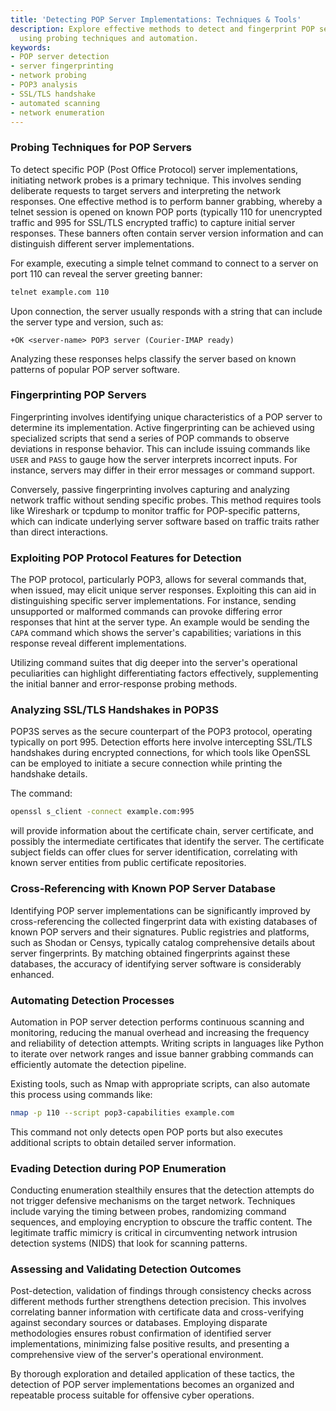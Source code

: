 ```yaml
---
title: 'Detecting POP Server Implementations: Techniques & Tools'
description: Explore effective methods to detect and fingerprint POP server implementations
  using probing techniques and automation.
keywords:
- POP server detection
- server fingerprinting
- network probing
- POP3 analysis
- SSL/TLS handshake
- automated scanning
- network enumeration
---
```


### Probing Techniques for POP Servers

To detect specific POP (Post Office Protocol) server implementations, initiating network probes is a primary technique. This involves sending deliberate requests to target servers and interpreting the network responses. One effective method is to perform banner grabbing, whereby a telnet session is opened on known POP ports (typically 110 for unencrypted traffic and 995 for SSL/TLS encrypted traffic) to capture initial server responses. These banners often contain server version information and can distinguish different server implementations.

For example, executing a simple telnet command to connect to a server on port 110 can reveal the server greeting banner:

```bash
telnet example.com 110
```

Upon connection, the server usually responds with a string that can include the server type and version, such as:

```
+OK <server-name> POP3 server (Courier-IMAP ready)
```

Analyzing these responses helps classify the server based on known patterns of popular POP server software.

### Fingerprinting POP Servers

Fingerprinting involves identifying unique characteristics of a POP server to determine its implementation. Active fingerprinting can be achieved using specialized scripts that send a series of POP commands to observe deviations in response behavior. This can include issuing commands like `USER` and `PASS` to gauge how the server interprets incorrect inputs. For instance, servers may differ in their error messages or command support.

Conversely, passive fingerprinting involves capturing and analyzing network traffic without sending specific probes. This method requires tools like Wireshark or tcpdump to monitor traffic for POP-specific patterns, which can indicate underlying server software based on traffic traits rather than direct interactions.

### Exploiting POP Protocol Features for Detection

The POP protocol, particularly POP3, allows for several commands that, when issued, may elicit unique server responses. Exploiting this can aid in distinguishing specific server implementations. For instance, sending unsupported or malformed commands can provoke differing error responses that hint at the server type. An example would be sending the `CAPA` command which shows the server's capabilities; variations in this response reveal different implementations.

Utilizing command suites that dig deeper into the server's operational peculiarities can highlight differentiating factors effectively, supplementing the initial banner and error-response probing methods.

### Analyzing SSL/TLS Handshakes in POP3S

POP3S serves as the secure counterpart of the POP3 protocol, operating typically on port 995. Detection efforts here involve intercepting SSL/TLS handshakes during encrypted connections, for which tools like OpenSSL can be employed to initiate a secure connection while printing the handshake details.

The command:

```bash
openssl s_client -connect example.com:995
```

will provide information about the certificate chain, server certificate, and possibly the intermediate certificates that identify the server. The certificate subject fields can offer clues for server identification, correlating with known server entities from public certificate repositories.

### Cross-Referencing with Known POP Server Database

Identifying POP server implementations can be significantly improved by cross-referencing the collected fingerprint data with existing databases of known POP servers and their signatures. Public registries and platforms, such as Shodan or Censys, typically catalog comprehensive details about server fingerprints. By matching obtained fingerprints against these databases, the accuracy of identifying server software is considerably enhanced.

### Automating Detection Processes

Automation in POP server detection performs continuous scanning and monitoring, reducing the manual overhead and increasing the frequency and reliability of detection attempts. Writing scripts in languages like Python to iterate over network ranges and issue banner grabbing commands can efficiently automate the detection pipeline.

Existing tools, such as Nmap with appropriate scripts, can also automate this process using commands like:

```bash
nmap -p 110 --script pop3-capabilities example.com
```

This command not only detects open POP ports but also executes additional scripts to obtain detailed server information.

### Evading Detection during POP Enumeration

Conducting enumeration stealthily ensures that the detection attempts do not trigger defensive mechanisms on the target network. Techniques include varying the timing between probes, randomizing command sequences, and employing encryption to obscure the traffic content. The legitimate traffic mimicry is critical in circumventing network intrusion detection systems (NIDS) that look for scanning patterns.

### Assessing and Validating Detection Outcomes

Post-detection, validation of findings through consistency checks across different methods further strengthens detection precision. This involves correlating banner information with certificate data and cross-verifying against secondary sources or databases. Employing disparate methodologies ensures robust confirmation of identified server implementations, minimizing false positive results, and presenting a comprehensive view of the server's operational environment.

By thorough exploration and detailed application of these tactics, the detection of POP server implementations becomes an organized and repeatable process suitable for offensive cyber operations.